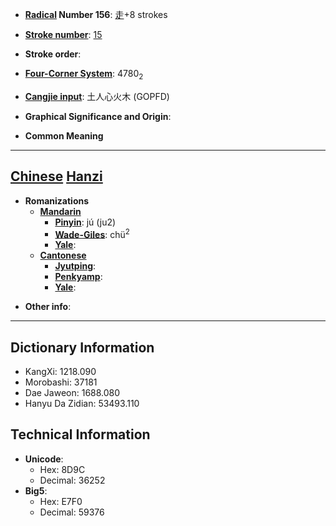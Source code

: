 * '''[[Wiktionary:Chinese radical index| Radical]] Number 156''': [[Wiktionary:Chinese radical index 走|走]]+8 strokes

* '''[[Wiktionary:Chinese total strokes index|Stroke number]]''': [[Wiktionary:Chinese total strokes index 15|15]]

* '''Stroke order''': 

* '''[[Wiktionary:Chinese four corner index|Four-Corner System]]''': 4780<sub>2</sub>

* '''[[Wiktionary:Chinese Cangjie index|Cangjie input]]''': 土人心火木 (GOPFD)

* '''Graphical Significance and Origin''': 

* '''Common Meaning'''

----

== [[Chinese]] [[Hanzi]] ==

* '''Romanizations'''
** '''[[Mandarin]]'''
*** '''[[Pinyin]]''': jú (ju2)
*** '''[[Wade-Giles]]''': chü<sup>2</sup>
*** '''[[Yale]]''': 
** '''[[Cantonese]]'''
*** '''[[Jyutping]]''':
*** '''[[Penkyamp]]''': 
*** '''[[Yale]]''': 

* '''Other info''': 

----

== Dictionary Information ==

* KangXi: 1218.090
* Morobashi: 37181
* Dae Jaweon: 1688.080
* Hanyu Da Zidian: 53493.110

== Technical Information ==

* '''Unicode''':
** Hex: 8D9C
** Decimal: 36252
* '''Big5''':
** Hex: E7F0
** Decimal: 59376
